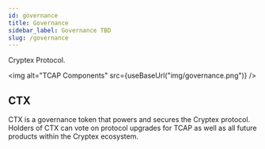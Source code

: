 ```yaml
---
id: governance
title: Governance
sidebar_label: Governance TBD
slug: /governance
---
```



Cryptex Protocol.

<img alt="TCAP Components" src={useBaseUrl("img/governance.png")} />

## CTX

CTX is a governance token that powers and secures the Cryptex protocol. Holders of CTX can vote on protocol upgrades for TCAP as well as all future products within the Cryptex ecosystem.
